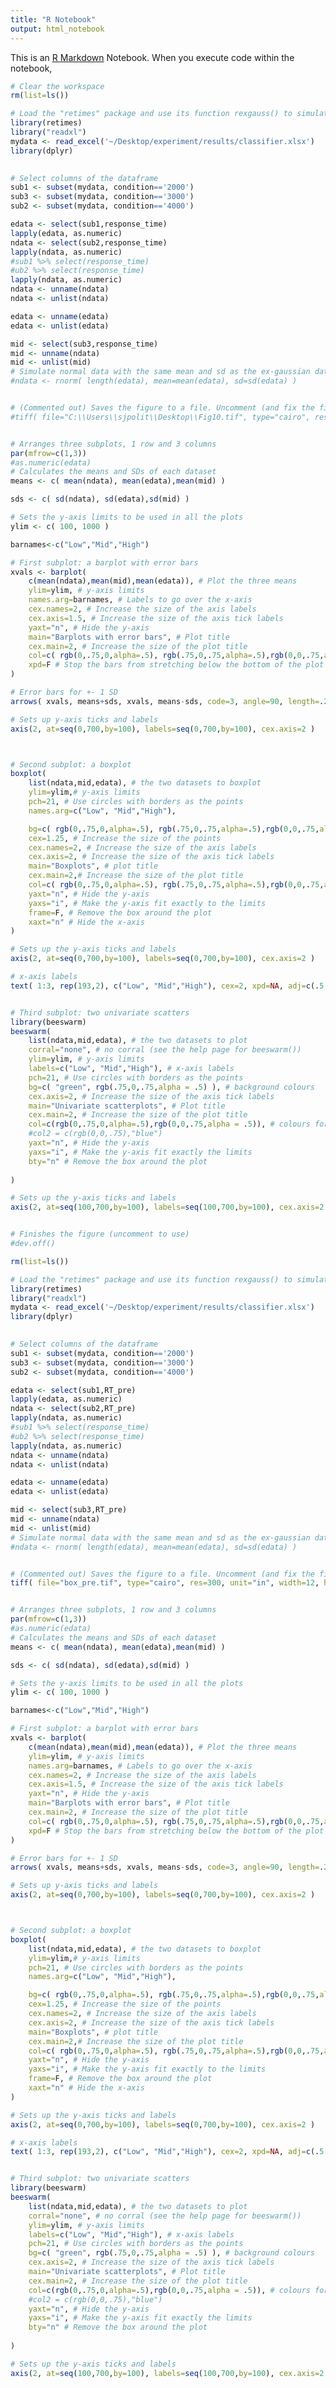 ```yaml
---
title: "R Notebook"
output: html_notebook
---
```


This is an [R Markdown](http://rmarkdown.rstudio.com) Notebook. When you execute code within the notebook, 
```r
# Clear the workspace
rm(list=ls())

# Load the "retimes" package and use its function rexgauss() to simulate ex-gaussian data
library(retimes)
library("readxl")
mydata <- read_excel('~/Desktop/experiment/results/classifier.xlsx')
library(dplyr)

 
# Select columns of the dataframe
sub1 <- subset(mydata, condition=='2000')
sub3 <- subset(mydata, condition=='3000')
sub2 <- subset(mydata, condition=='4000')

edata <- select(sub1,response_time)
lapply(edata, as.numeric)
ndata <- select(sub2,response_time)
lapply(ndata, as.numeric)
#sub1 %>% select(response_time)
#ub2 %>% select(response_time)
lapply(ndata, as.numeric)
ndata <- unname(ndata)
ndata <- unlist(ndata)

edata <- unname(edata)
edata <- unlist(edata)

mid <- select(sub3,response_time)
mid <- unname(ndata)
mid <- unlist(mid)
# Simulate normal data with the same mean and sd as the ex-gaussian data
#ndata <- rnorm( length(edata), mean=mean(edata), sd=sd(edata) )


# (Commented out) Saves the figure to a file. Uncomment (and fix the file path) and uncomment the dev.off() at the bottom to make this work)
#tiff( file="C:\\Users\\sjpolit\\Desktop\\Fig10.tif", type="cairo", res=300, unit="in", width=12, height=6 )


# Arranges three subplots, 1 row and 3 columns
par(mfrow=c(1,3))
#as.numeric(edata)
# Calculates the means and SDs of each dataset
means <- c( mean(ndata), mean(edata),mean(mid) )

sds <- c( sd(ndata), sd(edata),sd(mid) )

# Sets the y-axis limits to be used in all the plots
ylim <- c( 100, 1000 )

barnames<-c("Low","Mid","High")

# First subplot: a barplot with error bars
xvals <- barplot(
	c(mean(ndata),mean(mid),mean(edata)), # Plot the three means
	ylim=ylim, # y-axis limits
	names.arg=barnames, # Labels to go over the x-axis
	cex.names=2, # Increase the size of the axis labels
	cex.axis=1.5, # Increase the size of the axis tick labels
	yaxt="n", # Hide the y-axis
	main="Barplots with error bars", # Plot title
	cex.main=2, # Increase the size of the plot title
	col=c( rgb(0,.75,0,alpha=.5), rgb(.75,0,.75,alpha=.5),rgb(0,0,.75,alpha=.5)) , # bar colours: opaque green and opaque purple
	xpd=F # Stop the bars from stretching below the bottom of the plot
)

# Error bars for +- 1 SD
arrows( xvals, means+sds, xvals, means-sds, code=3, angle=90, length=.2, lwd=2 )

# Sets up y-axis ticks and labels
axis(2, at=seq(0,700,by=100), labels=seq(0,700,by=100), cex.axis=2 )



# Second subplot: a boxplot
boxplot(
	list(ndata,mid,edata), # the two datasets to boxplot
	ylim=ylim,# y-axis limits
	pch=21, # Use circles with borders as the points
	names.arg=c("Low", "Mid","High"),

	bg=c( rgb(0,.75,0,alpha=.5), rgb(.75,0,.75,alpha=.5),rgb(0,0,.75,alpha=.5) ), # background colour for the points: opaque green and opaque purple
	cex=1.25, # Increase the size of the points
	cex.names=2, # Increase the size of the axis labels
	cex.axis=2, # Increase the size of the axis tick labels
	main="Boxplots", # plot title
	cex.main=2,# Increase the size of the plot title
	col=c( rgb(0,.75,0,alpha=.5), rgb(.75,0,.75,alpha=.5),rgb(0,0,.75,alpha=.5) ), # box colours: opaque green and opaque purple
	yaxt="n", # Hide the y-axis
	yaxs="i", # Make the y-axis fit exactly to the limits
	frame=F, # Remove the box around the plot
	xaxt="n" # Hide the x-axis
)

# Sets up the y-axis ticks and labels
axis(2, at=seq(0,700,by=100), labels=seq(0,700,by=100), cex.axis=2 )

# x-axis labels
text( 1:3, rep(193,2), c("Low", "Mid","High"), cex=2, xpd=NA, adj=c(.5,1,1.5),pos = 1 )


# Third subplot: two univariate scatters
library(beeswarm)
beeswarm(
	list(ndata,mid,edata), # the two datasets to plot
	corral="none", # no corral (see the help page for beeswarm())
	ylim=ylim, # y-axis limits
	labels=c("Low", "Mid","High"), # x-axis labels
	pch=21, # Use circles with borders as the points
	bg=c( "green", rgb(.75,0,.75,alpha = .5) ), # background colours
	cex.axis=2, # Increase the size of the axis tick labels
	main="Univariate scatterplots", # Plot title
	cex.main=2, # Increase the size of the plot title
	col=c(rgb(0,.75,0,alpha=.5),rgb(0,0,.75,alpha = .5)), # colours for the outlines of hte points
	#col2 = c(rgb(0,0,.75),"blue")
	yaxt="n", # Hide the y-axis
	yaxs="i", # Make the y-axis fit exactly the limits
	bty="n" # Remove the box around the plot
	
)

# Sets up the y-axis ticks and labels
axis(2, at=seq(100,700,by=100), labels=seq(100,700,by=100), cex.axis=2 )


# Finishes the figure (uncomment to use)
#dev.off()
```
```r
rm(list=ls())

# Load the "retimes" package and use its function rexgauss() to simulate ex-gaussian data
library(retimes)
library("readxl")
mydata <- read_excel('~/Desktop/experiment/results/classifier.xlsx')
library(dplyr)

 
# Select columns of the dataframe
sub1 <- subset(mydata, condition=='2000')
sub3 <- subset(mydata, condition=='3000')
sub2 <- subset(mydata, condition=='4000')

edata <- select(sub1,RT_pre)
lapply(edata, as.numeric)
ndata <- select(sub2,RT_pre)
lapply(ndata, as.numeric)
#sub1 %>% select(response_time)
#ub2 %>% select(response_time)
lapply(ndata, as.numeric)
ndata <- unname(ndata)
ndata <- unlist(ndata)

edata <- unname(edata)
edata <- unlist(edata)

mid <- select(sub3,RT_pre)
mid <- unname(ndata)
mid <- unlist(mid)
# Simulate normal data with the same mean and sd as the ex-gaussian data
#ndata <- rnorm( length(edata), mean=mean(edata), sd=sd(edata) )


# (Commented out) Saves the figure to a file. Uncomment (and fix the file path) and uncomment the dev.off() at the bottom to make this work)
tiff( file="box_pre.tif", type="cairo", res=300, unit="in", width=12, height=6 )


# Arranges three subplots, 1 row and 3 columns
par(mfrow=c(1,3))
#as.numeric(edata)
# Calculates the means and SDs of each dataset
means <- c( mean(ndata), mean(edata),mean(mid) )

sds <- c( sd(ndata), sd(edata),sd(mid) )

# Sets the y-axis limits to be used in all the plots
ylim <- c( 100, 1000 )

barnames<-c("Low","Mid","High")

# First subplot: a barplot with error bars
xvals <- barplot(
	c(mean(ndata),mean(mid),mean(edata)), # Plot the three means
	ylim=ylim, # y-axis limits
	names.arg=barnames, # Labels to go over the x-axis
	cex.names=2, # Increase the size of the axis labels
	cex.axis=1.5, # Increase the size of the axis tick labels
	yaxt="n", # Hide the y-axis
	main="Barplots with error bars", # Plot title
	cex.main=2, # Increase the size of the plot title
	col=c( rgb(0,.75,0,alpha=.5), rgb(.75,0,.75,alpha=.5),rgb(0,0,.75,alpha=.5)) , # bar colours: opaque green and opaque purple
	xpd=F # Stop the bars from stretching below the bottom of the plot
)

# Error bars for +- 1 SD
arrows( xvals, means+sds, xvals, means-sds, code=3, angle=90, length=.2, lwd=2 )

# Sets up y-axis ticks and labels
axis(2, at=seq(0,700,by=100), labels=seq(0,700,by=100), cex.axis=2 )



# Second subplot: a boxplot
boxplot(
	list(ndata,mid,edata), # the two datasets to boxplot
	ylim=ylim,# y-axis limits
	pch=21, # Use circles with borders as the points
	names.arg=c("Low", "Mid","High"),

	bg=c( rgb(0,.75,0,alpha=.5), rgb(.75,0,.75,alpha=.5),rgb(0,0,.75,alpha=.5) ), # background colour for the points: opaque green and opaque purple
	cex=1.25, # Increase the size of the points
	cex.names=2, # Increase the size of the axis labels
	cex.axis=2, # Increase the size of the axis tick labels
	main="Boxplots", # plot title
	cex.main=2,# Increase the size of the plot title
	col=c( rgb(0,.75,0,alpha=.5), rgb(.75,0,.75,alpha=.5),rgb(0,0,.75,alpha=.5) ), # box colours: opaque green and opaque purple
	yaxt="n", # Hide the y-axis
	yaxs="i", # Make the y-axis fit exactly to the limits
	frame=F, # Remove the box around the plot
	xaxt="n" # Hide the x-axis
)

# Sets up the y-axis ticks and labels
axis(2, at=seq(0,700,by=100), labels=seq(0,700,by=100), cex.axis=2 )

# x-axis labels
text( 1:3, rep(193,2), c("Low", "Mid","High"), cex=2, xpd=NA, adj=c(.5,1,1.5),pos = 1 )


# Third subplot: two univariate scatters
library(beeswarm)
beeswarm(
	list(ndata,mid,edata), # the two datasets to plot
	corral="none", # no corral (see the help page for beeswarm())
	ylim=ylim, # y-axis limits
	labels=c("Low", "Mid","High"), # x-axis labels
	pch=21, # Use circles with borders as the points
	bg=c( "green", rgb(.75,0,.75,alpha = .5) ), # background colours
	cex.axis=2, # Increase the size of the axis tick labels
	main="Univariate scatterplots", # Plot title
	cex.main=2, # Increase the size of the plot title
	col=c(rgb(0,.75,0,alpha=.5),rgb(0,0,.75,alpha = .5)), # colours for the outlines of hte points
	#col2 = c(rgb(0,0,.75),"blue")
	yaxt="n", # Hide the y-axis
	yaxs="i", # Make the y-axis fit exactly the limits
	bty="n" # Remove the box around the plot
	
)

# Sets up the y-axis ticks and labels
axis(2, at=seq(100,700,by=100), labels=seq(100,700,by=100), cex.axis=2 )

```

